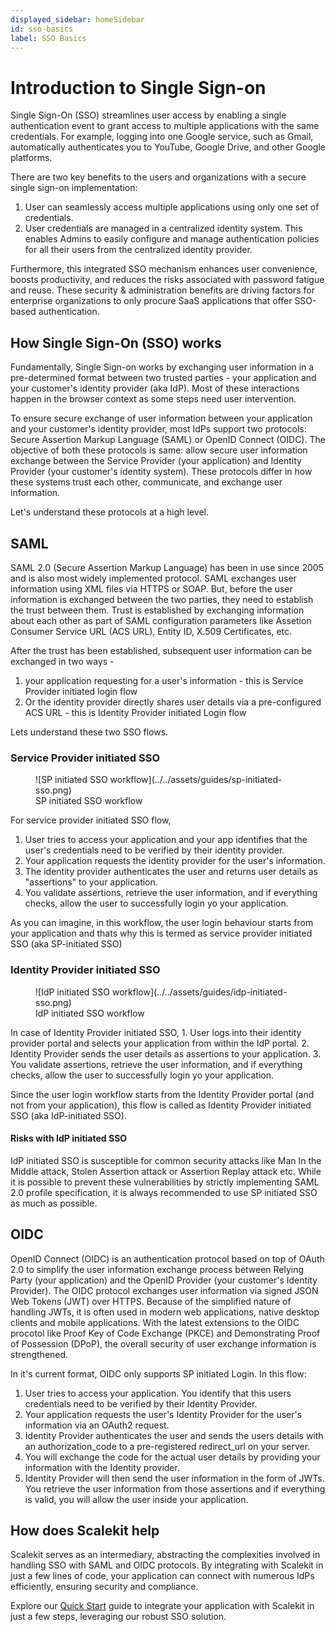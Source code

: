 ```yaml
---
displayed_sidebar: homeSidebar
id: sso-basics
label: SSO Basics
---
```


# Introduction to Single Sign-on

Single Sign-On (SSO) streamlines user access by enabling a single authentication event to grant access to multiple applications with the same credentials. For example, logging into one Google service, such as Gmail, automatically authenticates you to YouTube, Google Drive, and other Google platforms.

There are two key benefits to the users and organizations with a secure single sign-on implementation:

1. User can seamlessly access multiple applications using only one set of credentials.
2. User credentials are managed in a centralized identity system. This enables Admins to easily configure and manage authentication policies for all their users from the centralized identity provider.

Furthermore, this integrated SSO mechanism enhances user convenience, boosts productivity, and reduces the risks associated with password fatigue and reuse. These security & administration benefits are driving factors for enterprise organizations to only procure SaaS applications that offer SSO-based authentication.

## How Single Sign-On (SSO) works

Fundamentally, Single Sign-on works by exchanging user information in a pre-determined format between two trusted parties - your application and your customer's identity provider (aka IdP). Most of these interactions happen in the browser context as some steps need user intervention.

To ensure secure exchange of user information between your application and your customer's identity provider, most IdPs support two protocols: Secure Assertion Markup Language (SAML) or OpenID Connect (OIDC). The objective of both these protocols is same: allow secure user information exchange between the Service Provider (your application) and Identity Provider (your customer's identity system). These protocols differ in how these systems trust each other, communicate, and exchange user information.

Let's understand these protocols at a high level.

## SAML

SAML 2.0 (Secure Assertion Markup Language) has been in use since 2005 and is also most widely implemented protocol. SAML exchanges user information using XML files via HTTPS or SOAP. But, before the user information is exchanged between the two parties, they need to establish the trust between them. Trust is established by exchanging information about each other as part of SAML configuration parameters like Assetion Consumer Service URL (ACS URL), Entity ID, X.509 Certificates, etc.

After the trust has been established, subsequent user information can be exchanged in two ways -

1. your application requesting for a user's information - this is Service Provider initiated login flow
2. Or the identity provider directly shares user details via a pre-configured ACS URL - this is Identity Provider initiated Login flow

Lets understand these two SSO flows.

### Service Provider initiated SSO

<figure>
  ![SP initiated SSO workflow](../../assets/guides/sp-initiated-sso.png)
  <figcaption>SP initiated SSO workflow</figcaption>
</figure>

For service provider initiated SSO flow,

1. User tries to access your application and your app identifies that the user's credentials need to be verified by their identity provider.
2. Your application requests the identity provider for the user's information.
3. The identity provider authenticates the user and returns user details as "assertions" to your application.
4. You validate assertions, retrieve the user information, and if everything checks, allow the user to successfully login yo your application.

As you can imagine, in this workflow, the user login behaviour starts from your application and thats why this is termed as service provider initiated SSO (aka SP-initiated SSO)

### Identity Provider initiated SSO

<figure>
  ![IdP initiated SSO workflow](../../assets/guides/idp-initiated-sso.png)
  <figcaption>IdP initiated SSO workflow</figcaption>
</figure>

In case of Identity Provider initiated SSO, 1. User logs into their identity provider
portal and selects your application from within the IdP portal. 2. Identity Provider
sends the user details as assertions to your application. 3. You validate assertions,
retrieve the user information, and if everything checks, allow the user to successfully
login yo your application.

Since the user login workflow starts from the Identity Provider portal (and not from your application), this flow is called as Identity Provider initiated SSO (aka IdP-initiated SSO).

#### Risks with IdP initiated SSO

IdP initiated SSO is susceptible for common security attacks like Man In the Middle attack, Stolen Assertion attack or Assertion Replay attack etc. While it is possible to prevent these vulnerabilities by strictly implementing SAML 2.0 profile specification, it is always recommended to use SP initiated SSO as much as possible.

## OIDC

OpenID Connect (OIDC) is an authentication protocol based on top of OAuth 2.0 to simplify the user information exchange process between Relying Party (your application) and the OpenID Provider (your customer's Identity Provider). The OIDC protocol exchanges user information via signed JSON Web Tokens (JWT) over HTTPS. Because of the simplified nature of handling JWTs, it is often used in modern web applications, native desktop clients and mobile applications. With the latest extensions to the OIDC procotol like Proof Key of Code Exchange (PKCE) and Demonstrating Proof of Possession (DPoP), the overall security of user exchange information is strengthened.

In it's current format, OIDC only supports SP initiated Login. In this flow:

1. User tries to access your application. You identify that this users credentials need to be verified by their Identity Provider.
2. Your application requests the user's Identity Provider for the user's information via an OAuth2 request.
3. Identity Provider authenticates the user and sends the users details with an authorization_code to a pre-registered redirect_url on your server.
4. You will exchange the code for the actual user details by providing your information with the Identity provider.
5. Identity Provider will then send the user information in the form of JWTs. You retrieve the user information from those assertions and if everything is valid, you will allow the user inside your application.

## How does Scalekit help

Scalekit serves as an intermediary, abstracting the complexities involved in handling SSO with SAML and OIDC protocols. By integrating with Scalekit in just a few lines of code, your application can connect with numerous IdPs efficiently, ensuring security and compliance.

Explore our [Quick Start](../single-sign-on/quickstart-sso.mdx) guide to integrate your application with Scalekit in just a few steps, leveraging our robust SSO solution.
